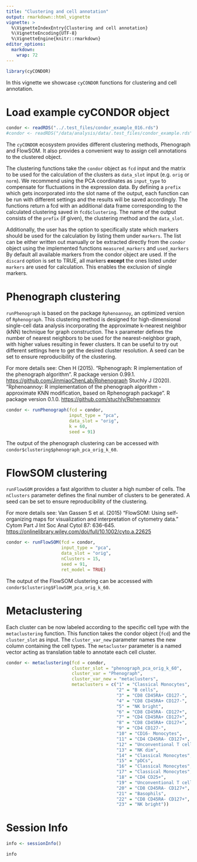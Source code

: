 ```yaml
---
title: "Clustering and cell annotation"
output: rmarkdown::html_vignette
vignette: >
  %\VignetteIndexEntry{Clustering and cell annotation}
  %\VignetteEncoding{UTF-8}
  %\VignetteEngine{knitr::rmarkdown}
editor_options: 
  markdown: 
    wrap: 72
---
```


```r
library(cyCONDOR)
```

In this vignette we showcase `cyCONDOR` functions for clustering and cell annotation.

# Load example cyCONDOR object
```r
condor <- readRDS("../.test_files/condor_example_016.rds")
#condor <- readRDS("/data/analysis/data/.test_files/condor_example.rds")
```

The `cyCONDOR` ecosystem provides different clustering methods, Phenograph and FlowSOM. It also provides a convenient way to assign cell annotations to the clustered object.

The clustering functions take the `condor` object as `fcd` input and the matrix to be used for the calculation of the clusters as `data_slot` input (e.g. `orig` or `norm`). We recommend using the PCA coordinates as `input_type` to compensate for fluctuations in the expression data. By defining a `prefix` which gets incorporated into the slot name of the output, each function can be run with different settings and the results will be saved accordingly. The functions return a fcd with an additional data frame corresponding to the calculated clustering saved in `fcd$clustering`. The name of the output consists of the `prefix` (if given), the clustering method and the `data_slot`.

Additionally, the user has the option to specifically state which markers should be used for the calculation by listing them under `markers`. The list can be either written out manually or be extracted directly from the `condor` object using the implemented functions `measured_markers` and `used_markers` By default all available markers from the condor object are used. If the `discard` option is set to TRUE, all markers **except** the ones listed under `markers` are used for calculation. This enables the exclusion of single markers.

# Phenograph clustering

`runPhenograph` is based on the package `Rphenoannoy`, an optimized version of `Rphenograph`. This clustering method is designed for high-dimensional single-cell data analysis incorporating the approximate k-nearest neighbor (kNN) technique for graph construction. The `k` parameter defines the number of nearest neighbors to be used for the nearest-neighbor graph, with higher values resulting in fewer clusters. It can be useful to try out different settings here to get the desired cluster resolution. A seed can be set to ensure reproducibility of the clustering.

For more details see: 
Chen H (2015). "Rphenograph: R implementation of the phenograph algorithm". R package version 0.99.1. <https://github.com/JinmiaoChenLab/Rphenograph>
Stuchly J (2020). "Rphenoannoy: R implementation of the phenograph algorithm - approximate KNN modification, based on Rphenograph package". R package version 0.1.0. <https://github.com/stuchly/Rphenoannoy>

```r
condor <- runPhenograph(fcd = condor, 
                        input_type = "pca", 
                        data_slot = "orig", 
                        k = 60, 
                        seed = 91)
```
The output of the phenograph clustering can be accessed with `condor$clustering$phenograph_pca_orig_k_60`.

# FlowSOM clustering

`runFlowSOM` provides a fast algorithm to cluster a high number of cells. The `nClusters` parameter defines the final number of clusters to be generated. A seed can be set to ensure reproducibility of the clustering.

For more details see: Van Gassen S et al. (2015) "FlowSOM: Using self-organizing maps for visualization and interpretation of cytometry data." Cytom Part J Int Soc Anal Cytol 87: 636-645. <https://onlinelibrary.wiley.com/doi/full/10.1002/cyto.a.22625>

```r
condor <- runFlowSOM(fcd = condor, 
                     input_type = "pca", 
                     data_slot = "orig", 
                     nClusters = 15, 
                     seed = 91, 
                     ret_model = TRUE)
```
The output of the FlowSOM clustering can be accessed with `condor$clustering$FlowSOM_pca_orig_k_60`.


# Metaclustering

Each cluster can be now labeled according to the specific cell type with the `metaclustering` function. This function takes the condor object (`fcd`) and the `cluster_slot` as input. The `cluster_var_new` parameter names the new column containing the cell types. The `metacluster` parameter is a named vector acting as translation table to annotate each cell cluster.

```r
condor <- metaclustering(fcd = condor, 
                         cluster_slot = "phenograph_pca_orig_k_60", 
                         cluster_var = "Phenograph", 
                         cluster_var_new = "metaclusters", 
                         metaclusters = c("1" = "Classical Monocytes", 
                                          "2" = "B cells", 
                                          "3" = "CD8 CD45RA+ CD127-", 
                                          "4" = "CD8 CD45RA+ CD127-", 
                                          "5" = "NK bright", 
                                          "6" = "CD8 CD45RA- CD127+", 
                                          "7" = "CD4 CD45RA+ CD127+", 
                                          "8" = "CD8 CD45RA+ CD127+", 
                                          "9" = "CD4 CD127-", 
                                          "10" = "CD16- Monocytes", 
                                          "11" = "CD4 CD45RA- CD127+", 
                                          "12" = "Unconventional T cells", 
                                          "13" = "NK dim",
                                          "14" = "Classical Monocytes",
                                          "15" = "pDCs",
                                          "16" = "Classical Monocytes",
                                          "17" = "Classical Monocytes",
                                          "18" = "CD4 CD25+",
                                          "19" = "Unconventional T cells",
                                          "20" = "CD8 CD45RA- CD127+",
                                          "21" = "Basophils",
                                          "22" = "CD8 CD45RA- CD127+",
                                          "23" = "NK bright"))
```

# Session Info
```r
info <- sessionInfo()

info
```

